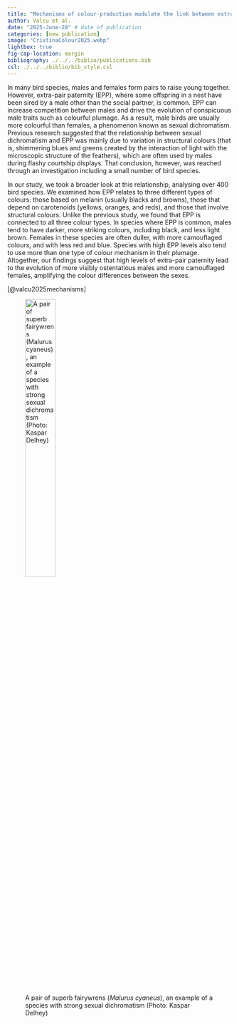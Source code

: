 ```yaml
---
title: "Mechanisms of colour-production modulate the link between extra-pair paternity and avian sexual dichromatism" 
author: Valcu et al.
date: "2025-June-28" # date of publication
categories: [new publication]
image: "CristinaColour2025.webp"
lightbox: true
fig-cap-location: margin
bibliography: ./../../biblio/publications.bib
csl: ./../../biblio/bib_style.csl
---
```


In many bird species, males and females form pairs to raise young together. However, extra-pair paternity (EPP), where some offspring in a nest have been sired by a male other than the social partner, is common. EPP can increase competition between males and drive the evolution of conspicuous male traits such as colourful plumage. As a result, male birds are usually more colourful than females, a phenomenon known as sexual dichromatism. Previous research suggested that the relationship between sexual dichromatism and EPP was mainly due to variation in structural colours (that is, shimmering blues and greens created by the interaction of light with the microscopic structure of the feathers), which are often used by males during flashy courtship displays. That conclusion, however, was reached through an investigation including a small number of bird species.

In our study, we took a broader look at this relationship, analysing over 400 bird species. We examined how EPP relates to three different types of colours: those based on melanin (usually blacks and browns), those that depend on carotenoids (yellows, oranges, and reds), and those that involve structural colours. Unlike the previous study, we found that EPP is connected to all three colour types. In species where EPP is common, males tend to have darker, more striking colours, including black, and less light brown. Females in these species are often duller, with more camouflaged colours, and with less red and blue. Species with high EPP levels also tend to use more than one type of colour mechanism in their plumage. Altogether, our findings suggest that high levels of extra-pair paternity lead to the evolution of more visibly ostentatious males and more camouflaged females, amplifying the colour differences between the sexes.


[@valcu2025mechanisms]

![A pair of superb fairywrens (*Malurus cyaneus*), an example of a species with strong sexual dichromatism (Photo: Kaspar Delhey)](CristinaColour2025.webp){width=40%}
